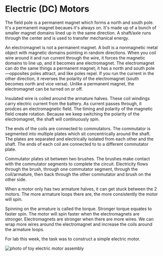 # Electric (DC) Motors

The field pole is a permanent magnet which forms a north and south pole. It's a permanent magnet becaues it's always on. It's made up of a bunch of smaller magnet domains lined up in the same direction. A shaft/axle runs through the center and is used to transfer mechanical energy.

An electromagnet is not a permanent magnet. A bolt is a nonmagnetic metal object with magnetic domains pointing in random directions. When you coil wire around it and run current through the wire, it forces the magnetic domains to line up, and it becomes ane electromagnet. The electromagnet can do the same things a permanent magnet; it has a north and south pole—opposites poles attract, and like poles repel. If you run the current in the other direction, it reverses the polarity of the electromagnet (south becomes north and vice versa). Unlike a permanent magnet, the electromagnet can be turned on or off.

Insulated wire is coiled around the armature halves. These coil windings carry electric current from the battery. As current passes through, it prodces an electromagnetic field. The timing and polarity of the magnetic field create rotation. Because we keep switching the polarity of the electromagnet, the shaft will continuously spin.

The ends of the coils are connected to commutators. The commutator is segmented into multiple plates which sit concentrically around the shaft. The plates are separated and electrically isolated from each other and the shaft. The ends of each coil are connected to to a different commutator plate.

Commutator plates sit between two brushes. The brushes make contact with the commutator segments to complete the circuit. Electricity flows through the brush, through one commutator segment, through the coil/armature, then back through the other commutator and brush on the other side.

When a motor only has two armature halves, it can get stuck between the 2 motors. The more armature loops there are, the more consistently the motor will spin.

Spinning on the armature is called the torque. Stronger torque equates to faster spin. The motor will spin faster when the electromagnets are stronger. Electromagnets are stronger when there are more wires. We can wrap more wires around the electromagnet and increase the coils around the armature loops.

For lab this week, the task was to construct a simple electric motor.

![photo of toy electric motor assembly](https://cloud-hnhcorj2z-hack-club-bot.vercel.app/1me1010-3.jpg)
